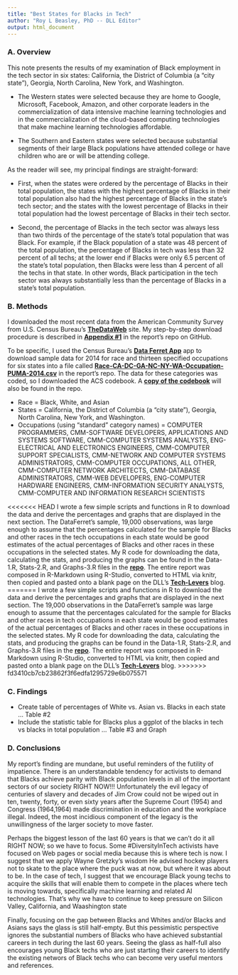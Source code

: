 ```yaml
---
title: "Best States for Blacks in Tech"
author: "Roy L Beasley, PhD -- DLL Editor"
output: html_document
---
```


### A. Overview
This note presents the results of my examination of Black employment in the tech sector in six states: California, the District of Columbia (a "city state"), Georgia, North Carolina, New York, and Washington.   

* The Western states were selected because they are home to Google, Microsoft, Facebook, Amazon, and other corporate leaders in the commercialization of data intensive machine learning technologies and in the commercialization of the cloud-based computing technologies that make machine learning technologies affordable.      

* The Southern and Eastern states were selected because substantial segments of their large Black populations have attended college or have children who are or will be attending college.

As the reader will see, my principal findings are straight-forward:   

* First, when the states were ordered by the percentage of Blacks in their total population, the states with the highest percentage of Blacks in their total population also had the highest percentage of Blacks in the state's tech sector; and the states with the lowest percentage of Blacks in their total population had the lowest percentage of Blacks in their tech sector.

* Second, the percentage of Blacks in the tech sector was always less than two thirds of the percentage of the state's total population that was Black. For example, if the Black population of a state was 48 percent of the total population, the percentage of Blacks in tech was less than 32 percent of all techs; at the lower end if Blacks were only 6.5 percent of the state's total population, then Blacks were less than 4 percent of all the techs in that state. In other words, Black participation in the tech sector was always substantially less than the percentage of Blacks in a state's total population.

### B. Methods
I downloaded the most recent data from the American Community Survey from U.S. Census Bureau's <b>[TheDataWeb](http://thedataweb.rm.census.gov/index.html)</b> site. My step-by-step download procedure is described in <b>[Appendix #1](https://github.com/Archimedes2kxx/BestStatesForBlackTech/blob/19bc4ca9628ce050805510ffa1dbf3fdd2103a68/Appendix-1.Rmd)</b> in the report's repo on GitHub. 

To be specific, I used the Census Bureau's <b>[Data Ferret App](http://dataferrett.census.gov/LaunchDFA.html)</b> app to download sample data for 2014 for race and thirteen specified occupations for six states into a file called <b>[Race-CA-DC-GA-NC-NY-WA-Occupation-PUMA-2014.csv](Race-CA-DC-GA-NC-NY-WA-Occupation-PUMA-2014.csv)</b> in the report's repo. The data for these categories was coded, so I downloaded the ACS codebook. A <b>[copy of the codebook](https://github.com/Archimedes2kxx/BestStatesForBlackTech/blob/ee64520f2e672b0919b4e6320154fdd1d43115f6/Race-CA-DC-GA-NC-NY-WA-Occupation-PUMA-2014-CodeBook.txt)</b> will also be found in the repo.

* Race = Black, White, and Asian
* States = California, the District of Columbia (a "city state"), Georgia, North Carolina, New York, and Washington.
* Occupations (using "standard" category names) = COMPUTER PROGRAMMERS, CMM-SOFTWARE DEVELOPERS, APPLICATIONS AND SYSTEMS SOFTWARE, CMM-COMPUTER SYSTEMS ANALYSTS, ENG-ELECTRICAL AND ELECTRONICS ENGINEERS, CMM-COMPUTER SUPPORT SPECIALISTS, CMM-NETWORK AND COMPUTER SYSTEMS ADMINISTRATORS, CMM-COMPUTER OCCUPATIONS, ALL OTHER, CMM-COMPUTER NETWORK ARCHITECTS, CMM-DATABASE ADMINISTRATORS, CMM-WEB DEVELOPERS, ENG-COMPUTER HARDWARE ENGINEERS, CMM-INFORMATION SECURITY ANALYSTS, CMM-COMPUTER AND INFORMATION RESEARCH SCIENTISTS

<<<<<<< HEAD
I wrote a few simple scripts and functions in R to download the data and derive the percentages and graphs that are displayed in the next section. The DataFerret's sample, 19,000 observations, was large enough to assume that the percentages calculated for the sample for Blacks and other races in the tech occupations in each state would be good estimates of the actual percentages of Blacks and other races in these occupations in the selected states. My R code for downloading the data, calculating the stats, and producing the graphs can be found in the Data-1.R, Stats-2.R, and Graphs-3.R files in the <b>[repo](https://github.com/Archimedes2kxx/BestStatesForBlackTech)</b>. The entire report was composed in R-Markdown using R-Studio, converted to HTML via knitr, then copied and pasted onto a blank page on the DLL's <b>[Tech-Levers](http://hbcu-levers.blogspot.com/2016/07/best-us-cities-for-blacks-in-tech.html)</b> blog. 
=======
I wrote a few simple scripts and functions in R to download the data and derive the percentages and graphs that are displayed in the next section. The 19,000 observations in the DataFerret's sample was large enough to assume that the percentages calculated for the sample for Blacks and other races in tech occupations in each state would be good estimates of the actual percentages of Blacks and other races in these occupations in the selected states. My R code for downloading the data, calculating the stats, and producing the graphs can be found in the Data-1.R, Stats-2.R, and Graphs-3.R files in the <b>[repo](https://github.com/Archimedes2kxx/BestStatesForBlackTech)</b>. The entire report was composed in R-Markdown using R-Studio, converted to HTML via knitr, then copied and pasted onto a blank page on the DLL's <b>[Tech-Levers](http://hbcu-levers.blogspot.com/2016/07/best-us-cities-for-blacks-in-tech.html)</b> blog.
>>>>>>> fd3410cb7cb23862f3f6edfa1295729e6b075571

### C. Findings

* Create table of percentages of White vs. Asian vs. Blacks in each state ... Table #2
* Include the statistic table for Blacks plus a ggplot of the blacks in tech vs blacks in total population ... Table #3 and Graph

### D. Conclusions
My report's finding are mundane, but useful reminders of the futility of impatience. There is an understandable tendency for activists to demand that Blacks achieve parity with Black population levels in all of the important sectors of our society RIGHT NOW!!! Unfortunately the evil legacy of centuries of slavery and decades of Jim Crow could not be wiped out in ten, twenty, forty, or even sixty years after the Supreme Court (1954) and Congress (1964,1964) made discrimination in education and the workplace illegal. Indeed, the most incidious component of the legacy is the unwillingness of the larger society to move faster.

Perhaps the biggest lesson of the last 60 years is that we can't do it all RIGHT NOW; so we have to focus. Some #DiversityInTech activists have focused on Web pages or social media because this is where tech is  now. I suggest that we apply Wayne Gretzky's wisdom He advised hockey players not to skate to the place where the puck was at now, but where it was about to be. In the case of tech, I suggest that we encourage Black young techs to acquire the skills that will enable them to compete in the places where tech is moving towards, specifically machine learning and related AI technologies. That's why we have to continue to keep pressure on Silicon Valley, California, and Waashington state

Finally, focusing on the gap between Blacks and Whites and/or Blacks and Asians says the glass is still half-empty. But this pessimistic perspective ignores the substantial numbers of Blacks who have achieved substantial careers in tech during the last 60 years. Seeing the glass as half-full also encourages young Black techs who are just starting their careers to identify the existing networs of Black techs who can become very useful mentors and references.
